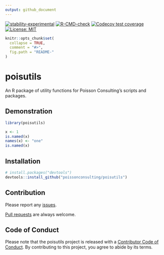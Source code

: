 ```yaml
---
output: github_document
---
```


<!-- README.md is generated from README.Rmd. Please edit that file -->

<!-- badges: start -->
[![stability-experimental](https://img.shields.io/badge/stability-experimental-orange.svg)](https://github.com/joethorley/stability-badges#experimental)
[![R-CMD-check](https://github.com/poissonconsulting/poisutils/actions/workflows/R-CMD-check.yaml/badge.svg)](https://github.com/poissonconsulting/poisutils/actions/workflows/R-CMD-check.yaml)
[![Codecov test coverage](https://codecov.io/gh/poissonconsulting/poisutils/branch/master/graph/badge.svg)](https://codecov.io/gh/poissonconsulting/poisutils?branch=master)
[![License: MIT](https://img.shields.io/badge/License-MIT-blue.svg)](https://opensource.org/licenses/MIT)
<!-- badges: end -->
  
```r
knitr::opts_chunk$set(
  collapse = TRUE,
  comment = "#>",
  fig.path = "README-"
)
```

# poisutils

An R package of utility functions for Poisson Consulting's scripts and packages.

## Demonstration

```r
library(poisutils)

x <- 1
is.named(x)
names(x) <- "one"
is.named(x)
```

## Installation

```r
# install.packages("devtools")
devtools::install_github("poissonconsulting/poisutils")
```

## Contribution

Please report any [issues](https://github.com/poissonconsulting/poisutils/issues).

[Pull requests](https://github.com/poissonconsulting/poisutils/pulls) are always welcome.

## Code of Conduct

Please note that the poisutils project is released with a [Contributor Code of Conduct](https://contributor-covenant.org/version/2/0/CODE_OF_CONDUCT.html). By contributing to this project, you agree to abide by its terms.
